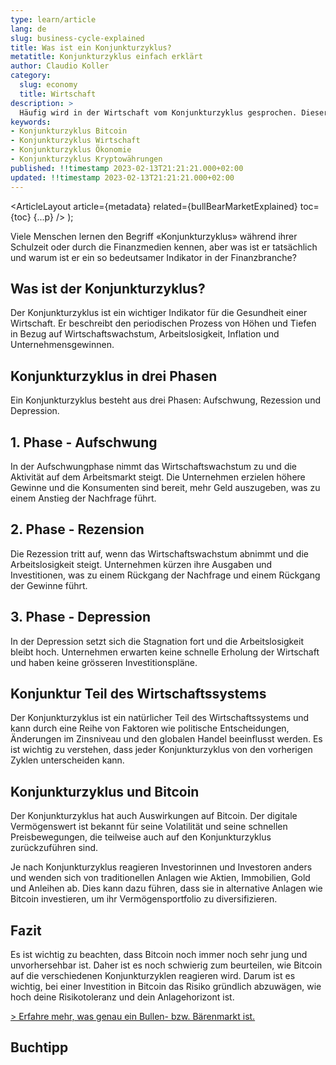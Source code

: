 ```yaml
---
type: learn/article
lang: de
slug: business-cycle-explained
title: Was ist ein Konjunkturzyklus?
metatitle: Konjunkturzyklus einfach erklärt
author: Claudio Koller
category:
  slug: economy
  title: Wirtschaft
description: >
  Häufig wird in der Wirtschaft vom Konjunkturzyklus gesprochen. Dieser Artikel erklärt was genau ein Konjunkturzyklus ist.
keywords:
- Konjunkturzyklus Bitcoin
- Konjunkturzyklus Wirtschaft
- Konjunkturzyklus Ökonomie
- Konjunkturzyklus Kryptowährungen
published: !!timestamp 2023-02-13T21:21:21.000+02:00
updated: !!timestamp 2023-02-13T21:21:21.000+02:00
---
```



  <ArticleLayout
    article={metadata}
    related={bullBearMarketExplained}
    toc={toc}
    {...p}
  />
);

Viele Menschen lernen den Begriff «Konjunkturzyklus» während ihrer Schulzeit oder durch die Finanzmedien kennen, aber was ist er tatsächlich und warum ist er ein so bedeutsamer Indikator in der Finanzbranche?

## Was ist der Konjunkturzyklus?

Der Konjunkturzyklus ist ein wichtiger Indikator für die Gesundheit einer Wirtschaft. Er beschreibt den periodischen Prozess von Höhen und Tiefen in Bezug auf Wirtschaftswachstum, Arbeitslosigkeit, Inflation und Unternehmensgewinnen.

## Konjunkturzyklus in drei Phasen

Ein Konjunkturzyklus besteht aus drei Phasen: Aufschwung, Rezession und Depression. 

## 1. Phase - Aufschwung

In der Aufschwungphase nimmt das Wirtschaftswachstum zu und die Aktivität auf dem Arbeitsmarkt steigt. Die Unternehmen erzielen höhere Gewinne und die Konsumenten sind bereit, mehr Geld auszugeben, was zu einem Anstieg der Nachfrage führt.

## 2. Phase - Rezension

Die Rezession tritt auf, wenn das Wirtschaftswachstum abnimmt und die Arbeitslosigkeit steigt. Unternehmen kürzen ihre Ausgaben und Investitionen, was zu einem Rückgang der Nachfrage und einem Rückgang der Gewinne führt.

## 3. Phase - Depression

In der Depression setzt sich die Stagnation fort und die Arbeitslosigkeit bleibt hoch. Unternehmen erwarten keine schnelle Erholung der Wirtschaft und haben keine grösseren Investitionspläne.

## Konjunktur Teil des Wirtschaftssystems

Der Konjunkturzyklus ist ein natürlicher Teil des Wirtschaftssystems und kann durch eine Reihe von Faktoren wie politische Entscheidungen, Änderungen im Zinsniveau und den globalen Handel beeinflusst werden. Es ist wichtig zu verstehen, dass jeder Konjunkturzyklus von den vorherigen Zyklen unterscheiden kann.

## Konjunkturzyklus und Bitcoin

Der Konjunkturzyklus hat auch Auswirkungen auf Bitcoin. Der digitale Vermögenswert ist bekannt für seine Volatilität und seine schnellen Preisbewegungen, die teilweise auch auf den Konjunkturzyklus zurückzuführen sind.

Je nach Konjunkturzyklus reagieren Investorinnen und Investoren anders und wenden sich von traditionellen Anlagen wie Aktien, Immobilien, Gold und Anleihen ab. Dies kann dazu führen, dass sie in alternative Anlagen wie Bitcoin investieren, um ihr Vermögensportfolio zu diversifizieren.

## Fazit

Es ist wichtig zu beachten, dass Bitcoin noch immer noch sehr jung und unvorhersehbar ist. Daher ist es noch schwierig zum beurteilen, wie Bitcoin auf die verschiedenen Konjunkturzyklen reagieren wird. Darum ist es wichtig, bei einer Investition in Bitcoin das Risiko gründlich abzuwägen, wie hoch deine Risikotoleranz und dein Anlagehorizont ist.

[> Erfahre mehr, was genau ein Bullen- bzw. Bärenmarkt ist.](/de/learn/economy/bull-bear-market-explained)

## Buchtipp

<Books>
  <Book book={layeredMoney} />
</Books>